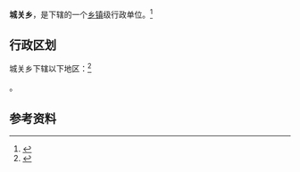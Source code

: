 {{中国乡级行政区|65/31/23/200/000}}

'''城关乡'''，是{{PRC admin/fullname|65/31/23/200/000|3}}下辖的一个[[乡镇|乡镇]]级行政单位。<ref>{{PRC admin/ref sgc|{{PRC admin/parent|65/31/23/200/000}}}}</ref>

== 行政区划 ==

城关乡下辖以下地区：<ref>{{PRC admin/ref sgc|65/31/23/200/000}}</ref>

{{PRC admin/children|65/31/23/200/000}}。

== 参考资料 ==

{{reflist}}

{{行政区划小作品}}
{{PRC admin/navcat|65/31/23/200/000}}